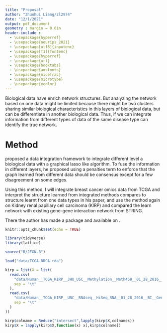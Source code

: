 ```yaml
---
title: "Proposal"
author: "Zhuohui Liang/zl2974"
date: "12/1/2021"
output: pdf_document
geometry : margin = 0.6in
header-include :
  - \usepackage{hyperref}
  - \usepackage{neurips_2021}
  - \usepackage[utf8]{inputenc}
  - \usepackage[T1]{fontenc}
  - \usepackage{hyperref}
  - \usepackage{url}
  - \usepackage{booktabs}
  - \usepackage{amsfonts}
  - \usepackage{nicefrac}
  - \usepackage{microtype}
  - \usepackage{xcolor}
---
```



\begin{abstract}
Goal : We try to identify the subtypes of breast cancer with a data integration method based on graphical models

Method : Data integration with graphical models

Data : TCGA
\end{abstract}

\section{Introduction}

Biological data have enrich network structures. But analyzing the network based on one data might be limited because there might be two clusters sharing similar biological characteristics in this layers of biological data, but can be differentiate in another biological data. Thus, if we can integrate information from different types of data of the same disease type can identify the true network.

# Method

\cite{chu2019integration} proposed a data integration framework to integrate different level a biological data with a graphical lasso like algorithm. To fuse the information in different layers, he proposed using a penalties term to enforce that the graph learned from different data should be consensus except for a few disagreement on some edges.

Using this method, I will integrate breast cancer omics data from TCGA and interpret the structure learned from integrated methods compares to structure learnt from one data types in his paper, and use the method again on  Kidney renal papillary cell carcinoma (KIRP) and compared the learn network with existing gene-gene interaction network from STRING.

There the author has made a package and available on \href{https://github.com/Zhangxf-ccnu/JEGN}{Github}.



```r
knitr::opts_chunk$set(echo = TRUE)

library(tidyverse)
library(lattice)

source("R/JEGN.R")

```


```r
load("data/TCGA.BRCA.rda")

kirp = list(X = list(
  read.csv(
    "data/Human__TCGA_KIRP__JHU_USC__Methylation__Meth450__01_28_2016__BI__Gene__Firehose_Methylation_Prepocessor.cct.gz",
    sep = "\t"
  ),
  read.csv(
    "data/Human__TCGA_KIRP__UNC__RNAseq__HiSeq_RNA__01_28_2016__BI__Gene__Firehose_RSEM_log2.cct.gz",
    sep = "\t"
  )
))

kirp$colname = Reduce("intersect",lapply(kirp$X,colnames))
kirp$X = lapply(kirp$X,function(x) x[,kirp$colname])

```


```r

```


\bibliographystyle{apalike} 
\bibliography{scholar}